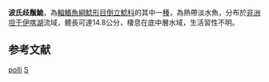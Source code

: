 {{Speciesbox 
| taxon = Synodontis polli
| authority = [[Gosse|Gosse]], 1982
| status = LC
| status_system= IUCN3.1
}}
'''波氏歧鬚鮠'''，為[[輻鰭魚綱|輻鰭魚綱]][[鯰形目|鯰形目]][[倒立鯰科|倒立鯰科]]的其中一[[種|種]]，為熱帶淡水魚，分布於[[非洲|非洲]][[坦干伊喀湖|坦干伊喀湖]]流域，體長可達14.8公分，棲息在底中層水域，生活習性不明。

==参考文献==
{{reflist}}
{{Taxonbar}}

[[Category:歧鬚鮠屬|polli]]
[[Category:1982年描述的魚類|S]]